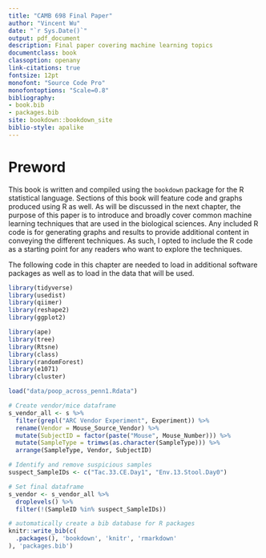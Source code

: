 ```yaml
--- 
title: "CAMB 698 Final Paper"
author: "Vincent Wu"
date: "`r Sys.Date()`"
output: pdf_document
description: Final paper covering machine learning topics
documentclass: book
classoption: openany
link-citations: true
fontsize: 12pt
monofont: "Source Code Pro"
monofontoptions: "Scale=0.8"
bibliography:
- book.bib
- packages.bib
site: bookdown::bookdown_site
biblio-style: apalike
---
```


# Preword
This book is written and compiled using the `bookdown` package for the R statistical language. Sections of this book will feature code and graphs produced using R as well. As will be discussed in the next chapter, the purpose of this paper is to introduce and broadly cover common machine learning techniques that are used in the biological sciences. Any included R code is for generating graphs and results to provide additional content in conveying the different techniques. As such, I opted to include the R code as a starting point for any readers who want to explore the techniques.

The following code in this chapter are needed to load in additional software packages as well as to load in the data that will be used.
```r
library(tidyverse)
library(usedist)
library(qiimer)
library(reshape2)
library(ggplot2)

library(ape)
library(tree)
library(Rtsne)
library(class)
library(randomForest)
library(e1071)
library(cluster)
```

```r
load("data/poop_across_penn1.Rdata")
```

```r
# Create vendor/mice dataframe
s_vendor_all <- s %>%
  filter(grepl("ARC Vendor Experiment", Experiment)) %>%
  rename(Vendor = Mouse_Source_Vendor) %>%
  mutate(SubjectID = factor(paste("Mouse", Mouse_Number))) %>%
  mutate(SampleType = trimws(as.character(SampleType))) %>%
  arrange(SampleType, Vendor, SubjectID)

# Identify and remove suspicious samples
suspect_SampleIDs <- c("Tac.33.CE.Day1", "Env.13.Stool.Day0")

# Set final dataframe
s_vendor <- s_vendor_all %>%
  droplevels() %>%
  filter(!(SampleID %in% suspect_SampleIDs))
```

```r
# automatically create a bib database for R packages
knitr::write_bib(c(
  .packages(), 'bookdown', 'knitr', 'rmarkdown'
), 'packages.bib')
```
